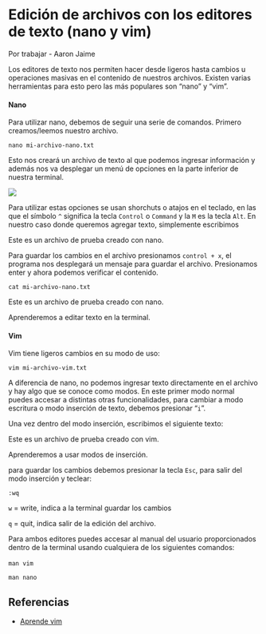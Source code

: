 # Edición de archivos con los editores de texto (nano y vim)

Por trabajar - Aaron Jaime

Los editores de texto nos permiten hacer desde ligeros hasta cambios u operaciones masivas en el contenido de nuestros archivos. Existen varias herramientas para esto pero las más populares son "nano" y "vim".

#### Nano

Para utilizar nano, debemos de seguir una serie de comandos. Primero creamos/leemos nuestro archivo.

`nano mi-archivo-nano.txt`

Esto nos creará un archivo de texto al que podemos ingresar información y además nos va desplegar un menú de opciones en la parte inferior de nuestra terminal.

![](images/Captura de pantalla 2024-12-07 131553.png){fig-align="center"}

Para utilizar estas opciones se usan shorchuts o atajos en el teclado, en las que el símbolo `^` significa la tecla `Control` o `Command` y la `M` es la tecla `Alt`. En nuestro caso donde queremos agregar texto, simplemente escribimos

Este es un archivo de prueba creado con nano.

Para guardar los cambios en el archivo presionamos `control + x`, el programa nos desplegará un mensaje para guardar el archivo. Presionamos enter y ahora podemos verificar el contenido.

`cat mi-archivo-nano.txt`

Este es un archivo de prueba creado con nano.

Aprenderemos a editar texto en la terminal.

#### Vim

Vim tiene ligeros cambios en su modo de uso:

`vim mi-archivo-vim.txt`

A diferencia de nano, no podemos ingresar texto directamente en el archivo y hay algo que se conoce como modos. En este primer modo normal puedes accesar a distintas otras funcionalidades, para cambiar a modo escritura o modo inserción de texto, debemos presionar "`i`".

Una vez dentro del modo inserción, escribimos el siguiente texto:

Este es un archivo de prueba creado con vim.

Aprenderemos a usar modos de inserción.

para guardar los cambios debemos presionar la tecla `Esc`, para salir del modo inserción y teclear:\

`:wq`

`w` = write, indica a la terminal guardar los cambios

`q` = quit, indica salir de la edición del archivo.

Para ambos editores puedes accesar al manual del usuario proporcionados dentro de la terminal usando cualquiera de los siguientes comandos:\
\
`man vim`

`man nano`

## Referencias

-   [Aprende vim](https://victorhck.gitbook.io/aprende-vim)
